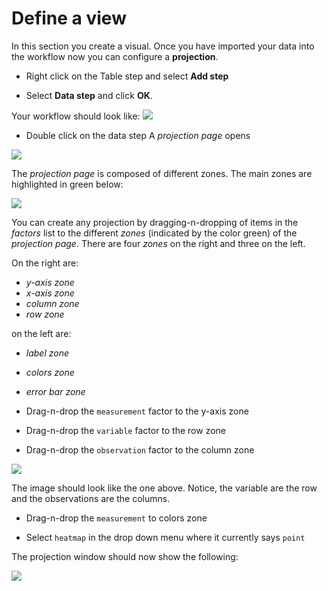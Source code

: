 # Define a view
In this section you create a visual.
Once you have imported your data into the workflow now you can configure a __projection__.

* Right click on the Table step and select **Add step**

* Select **Data step** and click **OK**.

Your workflow should look like:
![](images/workflow_table_ran.png)

* Double click on the data step
A _projection page_ opens

![](images/first_data_step.png)
  
The _projection page_ is composed of different zones. The main zones are highlighted in green below:

![](images/data_step_zones.png)

You can create any projection by dragging-n-dropping of items in the _factors_ list to the different _zones_ (indicated by the color green) of the _projection page_. There are four _zones_ on the right and three on the left.

On the right are:

* _y-axis zone_
* _x-axis zone_
* _column zone_
* _row zone_

on the left are:

* _label zone_
* _colors zone_
* _error bar zone_


* Drag-n-drop the ``measurement`` factor to the y-axis zone

* Drag-n-drop the ``variable`` factor to the row zone

* Drag-n-drop the ``observation`` factor to the column zone


![](images/first_data_step_varobs.png)


The image should look like the one above. Notice, the variable are the row and the observations are the columns.

* Drag-n-drop the ``measurement`` to colors zone

* Select ``heatmap`` in the drop down menu where it currently says ``point`` 

The projection window should now show the following:

![](images/first_data_step_heatmap.png)